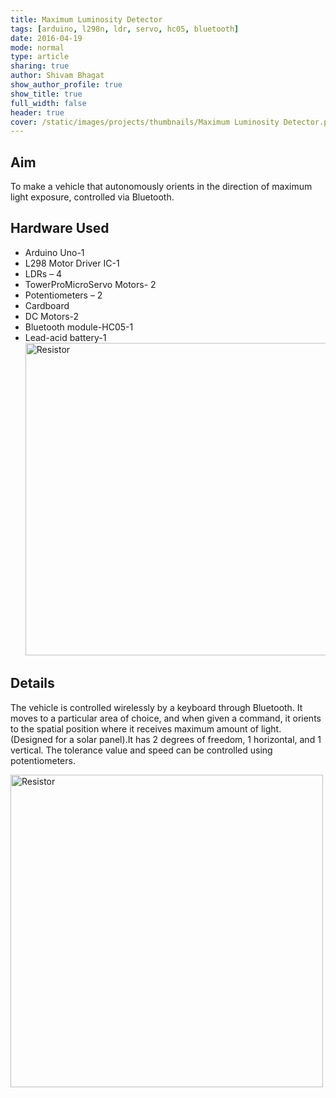 ```yaml
---
title: Maximum Luminosity Detector
tags: [arduino, l298n, ldr, servo, hc05, bluetooth]
date: 2016-04-19
mode: normal
type: article
sharing: true
author: Shivam Bhagat
show_author_profile: true
show_title: true
full_width: false
header: true
cover: /static/images/projects/thumbnails/Maximum Luminosity Detector.png
---
```


## Aim

To make a vehicle that autonomously orients in the direction of maximum light exposure, controlled via Bluetooth.

## Hardware Used

- Arduino Uno-1
- L298 Motor Driver IC-1
- LDRs – 4
- TowerProMicroServo Motors- 2
- Potentiometers – 2
- Cardboard
- DC Motors-2
- Bluetooth module-HC05-1
- Lead-acid battery-1
  <Image
    src="/static/images/projects/Maximum-Luminosity-bot/2.png"
    alt="Resistor"
    width="500"
    height="500"
  />

## Details

The vehicle is controlled wirelessly by a keyboard through Bluetooth. It moves to a particular area of choice, and when given a command, it orients to the spatial position where it receives maximum amount of light. (Designed for a solar panel).It has 2 degrees of freedom, 1 horizontal, and 1 vertical. The tolerance value and speed can be controlled using potentiometers.

<Image
  src="/static/images/projects/Maximum-Luminosity-bot/1.png"
  alt="Resistor"
  width="500"
  height="500"
/>

<EmbedItem url="https://www.youtube.com/embed/7aDnZlmtvBs" />
